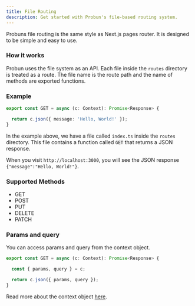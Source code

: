 ```yaml
---
title: File Routing
description: Get started with Probun's file-based routing system.
---
```


Probuns file routing is the same style as Next.js pages router. It is designed to be simple and easy to use.

### How it works

Probun uses the file system as an API. Each file inside the `routes` directory is treated as a route. The file name is the route path and the name of methods are exported functions.

### Example

```typescript
export const GET = async (c: Context): Promise<Response> {

  return c.json({ message: 'Hello, World!' });
}
```

In the example above, we have a file called `index.ts` inside the `routes` directory. This file contains a function called `GET` that returns a JSON response.

When you visit `http://localhost:3000`, you will see the JSON response `{"message":"Hello, World!"}`.

### Supported Methods

- GET
- POST
- PUT
- DELETE
- PATCH

### Params and query

You can access params and query from the context object.

```typescript
export const GET = async (c: Context): Promise<Response> {

  const { params, query } = c;

  return c.json({ params, query });
}
```

Read more about the context object [here](/context).
